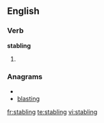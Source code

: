 
==English==

===Verb===
'''stabling'''

# {{present participle of|[[stable]]}}

===Anagrams===
* {{alphagram|abgilnst}}
* [[blasting#English|blasting]]

[[fr:stabling]]
[[te:stabling]]
[[vi:stabling]]